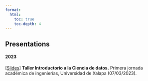 ```yaml
---
format: 
  html:
    toc: true
    toc-depth: 4
---
```


## Presentations

#### 2023

\[[Slides](presentations/IntroCienciaDatos.pdf){target="_blank"}\] **Taller Introductorio a la Ciencia de datos.** Primera jornada académica de ingenierías, Universidad de Xalapa (07/03/2023).

